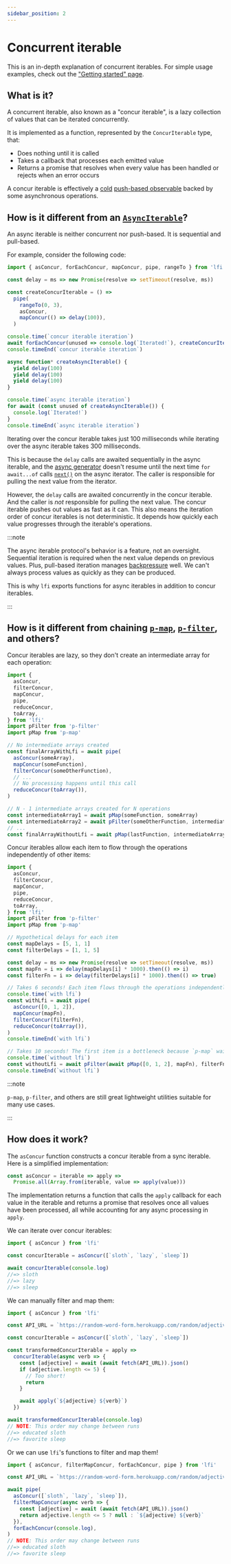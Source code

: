 ```yaml
---
sidebar_position: 2
---
```


# Concurrent iterable

This is an in-depth explanation of concurrent iterables. For simple usage
examples, check out the ["Getting started" page](/docs/getting-started).

## What is it?

A concurrent iterable, also known as a "concur iterable", is a lazy collection
of values that can be iterated concurrently.

It is implemented as a function, represented by the `ConcurIterable` type, that:

- Does nothing until it is called
- Takes a callback that processes each emitted value
- Returns a promise that resolves when every value has been handled or rejects
  when an error occurs

A concur iterable is effectively a
[cold](https://kt.academy/article/cc-hot-cold#hot-vs-cold)
[push-based observable](https://en.wikipedia.org/wiki/Reactive_programming#Change_propagation_algorithms)
backed by some asynchronous operations.

## How is it different from an [`AsyncIterable`](https://developer.mozilla.org/en-US/docs/Web/JavaScript/Reference/Iteration_protocols#the_async_iterator_and_async_iterable_protocols)?

An async iterable is neither concurrent nor push-based. It is sequential and
pull-based.

For example, consider the following code:

```js playground
import { asConcur, forEachConcur, mapConcur, pipe, rangeTo } from 'lfi'

const delay = ms => new Promise(resolve => setTimeout(resolve, ms))

const createConcurIterable = () =>
  pipe(
    rangeTo(0, 3),
    asConcur,
    mapConcur(() => delay(100)),
  )

console.time(`concur iterable iteration`)
await forEachConcur(unused => console.log(`Iterated!`), createConcurIterable())
console.timeEnd(`concur iterable iteration`)

async function* createAsyncIterable() {
  yield delay(100)
  yield delay(100)
  yield delay(100)
}

console.time(`async iterable iteration`)
for await (const unused of createAsyncIterable()) {
  console.log(`Iterated!`)
}
console.timeEnd(`async iterable iteration`)
```

Iterating over the concur iterable takes just 100 milliseconds while iterating
over the async iterable takes 300 milliseconds.

This is because the `delay` calls are awaited sequentially in the async
iterable, and the
[async generator](https://developer.mozilla.org/en-US/docs/Web/JavaScript/Reference/Statements/async_function*)
doesn't resume until the next time `for await...of` calls
[`next()`](https://developer.mozilla.org/en-US/docs/Web/JavaScript/Reference/Iteration_protocols#next_2)
on the async iterator. The caller is responsible for pulling the next value from
the iterator.

However, the `delay` calls are awaited concurrently in the concur iterable. And
the caller is _not_ responsible for pulling the next value. The concur iterable
pushes out values as fast as it can. This also means the iteration order of
concur iterables is not deterministic. It depends how quickly each value
progresses through the iterable's operations.

:::note

The async iterable protocol's behavior is a feature, not an oversight.
Sequential iteration is required when the next value depends on previous values.
Plus, pull-based iteration manages
[backpressure](https://medium.com/@jayphelps/backpressure-explained-the-flow-of-data-through-software-2350b3e77ce7)
well. We can't always process values as quickly as they can be produced.

This is why `lfi` exports functions for async iterables in addition to concur
iterables.

:::

## How is it different from chaining [`p-map`](https://github.com/sindresorhus/p-map), [`p-filter`](https://github.com/sindresorhus/p-filter), and others?

Concur iterables are lazy, so they don't create an intermediate array for each
operation:

```js
import {
  asConcur,
  filterConcur,
  mapConcur,
  pipe,
  reduceConcur,
  toArray,
} from 'lfi'
import pFilter from 'p-filter'
import pMap from 'p-map'

// No intermediate arrays created
const finalArrayWithLfi = await pipe(
  asConcur(someArray),
  mapConcur(someFunction),
  filterConcur(someOtherFunction),
  // ...
  // No processing happens until this call
  reduceConcur(toArray()),
)

// N - 1 intermediate arrays created for N operations
const intermediateArray1 = await pMap(someFunction, someArray)
const intermediateArray2 = await pFilter(someOtherFunction, intermediateArray1)
// ...
const finalArrayWithoutLfi = await pMap(lastFunction, intermediateArrayN)
```

Concur iterables allow each item to flow through the operations independently of
other items:

```js playground
import {
  asConcur,
  filterConcur,
  mapConcur,
  pipe,
  reduceConcur,
  toArray,
} from 'lfi'
import pFilter from 'p-filter'
import pMap from 'p-map'

// Hypothetical delays for each item
const mapDelays = [5, 1, 1]
const filterDelays = [1, 1, 5]

const delay = ms => new Promise(resolve => setTimeout(resolve, ms))
const mapFn = i => delay(mapDelays[i] * 1000).then(() => i)
const filterFn = i => delay(filterDelays[i] * 1000).then(() => true)

// Takes 6 seconds! Each item flows through the operations independently of other items
console.time(`with lfi`)
const withLfi = await pipe(
  asConcur([0, 1, 2]),
  mapConcur(mapFn),
  filterConcur(filterFn),
  reduceConcur(toArray()),
)
console.timeEnd(`with lfi`)

// Takes 10 seconds! The first item is a bottleneck because `p-map` waits for all callbacks
console.time(`without lfi`)
const withoutLfi = await pFilter(await pMap([0, 1, 2], mapFn), filterFn)
console.timeEnd(`without lfi`)
```

:::note

`p-map`, `p-filter`, and others are still great lightweight utilities suitable
for many use cases.

:::

## How does it work?

The `asConcur` function constructs a concur iterable from a sync iterable. Here
is a simplified implementation:

```js
const asConcur = iterable => apply =>
  Promise.all(Array.from(iterable, value => apply(value)))
```

The implementation returns a function that calls the `apply` callback for each
value in the iterable and returns a promise that resolves once all values have
been processed, all while accounting for any async processing in `apply`.

We can iterate over concur iterables:

```js playground
import { asConcur } from 'lfi'

const concurIterable = asConcur([`sloth`, `lazy`, `sleep`])

await concurIterable(console.log)
//=> sloth
//=> lazy
//=> sleep
```

We can manually filter and map them:

```js playground
import { asConcur } from 'lfi'

const API_URL = `https://random-word-form.herokuapp.com/random/adjective`

const concurIterable = asConcur([`sloth`, `lazy`, `sleep`])

const transformedConcurIterable = apply =>
  concurIterable(async verb => {
    const [adjective] = await (await fetch(API_URL)).json()
    if (adjective.length <= 5) {
      // Too short!
      return
    }

    await apply(`${adjective} ${verb}`)
  })

await transformedConcurIterable(console.log)
// NOTE: This order may change between runs
//=> educated sloth
//=> favorite sleep
```

Or we can use `lfi`'s functions to filter and map them!

```js playground
import { asConcur, filterMapConcur, forEachConcur, pipe } from 'lfi'

const API_URL = `https://random-word-form.herokuapp.com/random/adjective`

await pipe(
  asConcur([`sloth`, `lazy`, `sleep`]),
  filterMapConcur(async verb => {
    const [adjective] = await (await fetch(API_URL)).json()
    return adjective.length <= 5 ? null : `${adjective} ${verb}`
  }),
  forEachConcur(console.log),
)
// NOTE: This order may change between runs
//=> educated sloth
//=> favorite sleep
```
